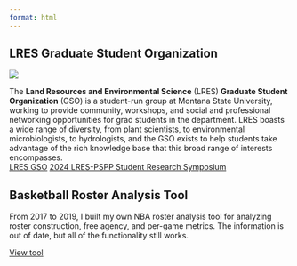 ```yaml
---
format: html
---
```


<!-- ## Montana State University -->

## LRES Graduate Student Organization 

<div class="projects-container">
  <img src="pics/GSO%20Leadership%20(2024).JPG" class="projects-image">
  <p class="projects-text">The <strong>Land Resources and Environmental Science</strong> (LRES) <strong>Graduate Student Organization</strong> (GSO) is a student-run group at Montana State University, working to provide community, workshops, and social and professional networking opportunities for grad students in the department. LRES boasts a wide range of diversity, from plant scientists, to environmental microbiologists, to hydrologists, and the GSO exists to help students take advantage of the rich knowledge base that this broad range of interests encompasses.  
  <a class="multi-btn" href="https://landresources.montana.edu/gso/" target="_blank" role="button">LRES GSO</a>
<a class="multi-btn" href="https://lres-research-symposium.weebly.com" target="_blank" role="button">2024 LRES-PSPP Student Research Symposium</a> </p>
</div>

## Basketball Roster Analysis Tool

From 2017 to 2019, I built my own NBA roster analysis tool for analyzing roster construction, free agency, and per-game metrics. The information is out of date, but all of the functionality still works.

<a class="multi-btn" href="https://1drv.ms/x/c/af438b0dd68ebd20/ESC9jtYNi0MggK-vAwAAAAABir6-ypi99PhsXzTK0_DIjg?e=axLlSI" target="_blank" role="button">View tool</a>


